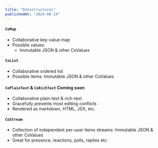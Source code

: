 ```yaml
---
title: "Datastructures"
publishedAt: "2024-08-14"
---
```


#### `CoMap`

- Collaborative key-value map
- Possible values:
  - Immutable JSON & other CoValues

#### `CoList`

- Collaborative ordered list
- Possible items: Immutable JSON & other CoValues

#### `CoPlainText` & `CoRichText` <Badge>Coming soon</Badge>

- Collaborative plain-text & rich-text
- Gracefully prevents most editing
  conflicts
- Rendered as markdown, HTML, JSX, etc.

#### `CoStream`

- Collection of independent per-user items streams: Immutable JSON & other CoValues
- Great for presence, reactions, polls, replies etc.
